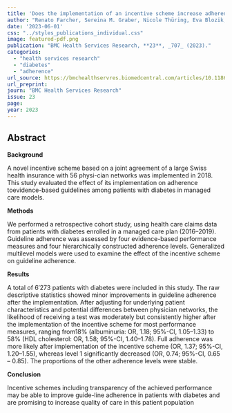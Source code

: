 ```yaml
---
title: 'Does the implementation of an incentive scheme increase adherence to diabetes guidelines? A retrospective cohort study of managed care enrollees'
author: "Renato Farcher, Sereina M. Graber, Nicole Thüring, Eva Blozik, Carola A. Huber"
date: '2023-06-01'
css: "../styles_publications_individual.css"
image: featured-pdf.png
publication: "BMC Health Services Research, **23**, _707_ (2023)."
categories:
  - "health services research"
  - "diabetes"
  - "adherence" 
url_source: https://bmchealthservres.biomedcentral.com/articles/10.1186/s12913-023-09694-z#:~:text=care%20in%20Switzerland.-,Conclusion,care%20among%20patients%20with%20diabetes
url_preprint: 
journ: "BMC Health Services Research"
issue: 23
page: 
year: 2023
---
```


## Abstract

**Background**

A novel incentive scheme based on a joint agreement of a large Swiss health insurance with 56 physi-cian networks was implemented in 2018. This study evaluated the effect of its implementation on adherence toevidence-based guidelines among patients with diabetes in managed care models.

**Methods**

We performed a retrospective cohort study, using health care claims data from patients with diabetes enrolled in a managed care plan (2016–2019). Guideline adherence was assessed by four evidence-based performance measures and four hierarchically constructed adherence levels. Generalized multilevel models were used to examine the effect of the incentive scheme on guideline adherence.

**Results**

A total of 6′273 patients with diabetes were included in this study. The raw descriptive statistics showed minor improvements in guideline adherence after the implementation. After adjusting for underlying patient characteristics and potential differences between physician networks, the likelihood of receiving a test was moderately but consistently higher after the implementation of the incentive scheme for most performance measures, ranging from18% (albuminuria: OR, 1.18; 95%-CI, 1.05–1.33) to 58% (HDL cholesterol: OR, 1.58; 95%-CI, 1.40–1.78). Full adherence was more likely after implementation of the incentive scheme (OR, 1.37; 95%-CI, 1.20–1.55), whereas level 1 significantly decreased (OR, 0.74; 95%-CI, 0.65 – 0.85). The proportions of the other adherence levels were stable.

**Conclusion**

Incentive schemes including transparency of the achieved performance may be able to improve guide-line adherence in patients with diabetes and are promising to increase quality of care in this patient population
